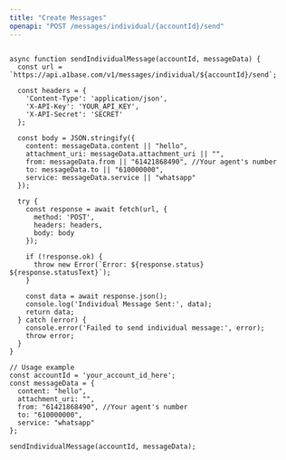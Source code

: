 ```yaml
---
title: "Create Messages"
openapi: "POST /messages/individual/{accountId}/send"
---
```






```

async function sendIndividualMessage(accountId, messageData) {
  const url = `https://api.a1base.com/v1/messages/individual/${accountId}/send`;

  const headers = {
    'Content-Type': 'application/json',
    'X-API-Key': 'YOUR_API_KEY',
    'X-API-Secret': 'SECRET'
  };

  const body = JSON.stringify({
    content: messageData.content || "hello",
    attachment_uri: messageData.attachment_uri || "",
    from: messageData.from || "61421868490", //Your agent's number
    to: messageData.to || "610000000",
    service: messageData.service || "whatsapp"
  });

  try {
    const response = await fetch(url, {
      method: 'POST',
      headers: headers,
      body: body
    });

    if (!response.ok) {
      throw new Error(`Error: ${response.status} ${response.statusText}`);
    }

    const data = await response.json();
    console.log('Individual Message Sent:', data);
    return data;
  } catch (error) {
    console.error('Failed to send individual message:', error);
    throw error;
  }
}

// Usage example
const accountId = 'your_account_id_here';
const messageData = {
  content: "hello",
  attachment_uri: "",
  from: "61421868490", //Your agent's number
  to: "610000000",
  service: "whatsapp"
};

sendIndividualMessage(accountId, messageData);
 
```